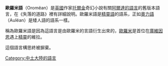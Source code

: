 '''歐羅米語'''（Oromëan）是[[英國|英國]]作家[[托爾金|托爾金]]奇幻小說有關[[阿爾達的語言|阿爾達的語言]]的舊版本語言，在《失落的道路》裡有詳細說明。歐羅米語是[[精靈語|精靈語]]的語系，正如[[矮人語|奧力語]]（Aulëan）是矮人語的語系一樣。

稱為歐羅米語是因為這語言是由歐羅米的言語衍生出來的，[[歐羅米|歐羅米]]是首位在[[庫維因恩|庫維因恩]]遇上[[精靈|精靈]]的維拉。

這個語言構思終被摒棄。

[[Category:中土大陸的語言|Category:中土大陸的語言]]